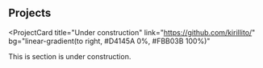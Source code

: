 ## Projects

<ProjectCard
  title="Under construction"
  link="https://github.com/kirillito/"
  bg="linear-gradient(to right, #D4145A 0%, #FBB03B 100%)"
>
  This is section is under construction.
</ProjectCard>
